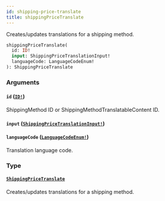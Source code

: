 ```yaml
---
id: shipping-price-translate
title: shippingPriceTranslate
---
```


Creates/updates translations for a shipping method.

```graphql
shippingPriceTranslate(
  id: ID!
  input: ShippingPriceTranslationInput!
  languageCode: LanguageCodeEnum!
): ShippingPriceTranslate

```

### Arguments

#### `id` ([`ID!`](../../../developer/api-reference/scalars/id))

ShippingMethod ID or ShippingMethodTranslatableContent ID.

#### `input` ([`ShippingPriceTranslationInput!`](../../../developer/api-reference/inputs/shipping-price-translation-input))

#### `languageCode` ([`LanguageCodeEnum!`](../../../developer/api-reference/enums/language-code-enum))

Translation language code.

### Type

#### [`ShippingPriceTranslate`](../../../developer/api-reference/objects/shipping-price-translate)

Creates/updates translations for a shipping method.
